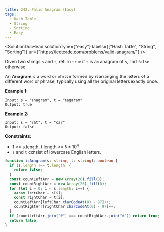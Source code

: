 ```yaml
---
title: 242. Valid Anagram (Easy)
tags:
  - Hash Table
  - String
  - Sorting
  - Easy
---
```



<SolutionDocHead
  solutionType={"easy"}
  labels={["Hash Table", "String", "Sorting"]}
  url={"https://leetcode.com/problems/valid-anagram/"}
/>

Given two strings `s` and `t`, return `true` if `t` is an anagram of `s`, and `false` otherwise.

An <b>Anagram</b> is a word or phrase formed by rearranging the letters of a different word or phrase, typically using all the original letters exactly once.

<b>Example 1:</b>

```
Input: s = "anagram", t = "nagaram"
Output: true
```

<b>Example 2:</b>

```
Input: s = "rat", t = "car"
Output: false
```

<b>Constraints:</b>

- 1 <= s.length, t.length <= 5 \* 10<sup>4</sup>
- `s` and `t` consist of lowercase English letters.

```ts title=solution.ts
function isAnagram(s: string, t: string): boolean {
  if (s.length !== t.length) {
    return false;
  }
  const countLeftArr = new Array(26).fill(0);
  const countRightArr = new Array(26).fill(0);
  for (let i = 0; i < s.length; i++) {
    const leftChar = s[i];
    const rightChar = t[i];
    countLeftArr[leftChar.charCodeAt(0) - 97]++;
    countRightArr[rightChar.charCodeAt(0) - 97]++;
  }
  if (countLeftArr.join("#") === countRightArr.join("#")) return true;
  return false;
}
```
